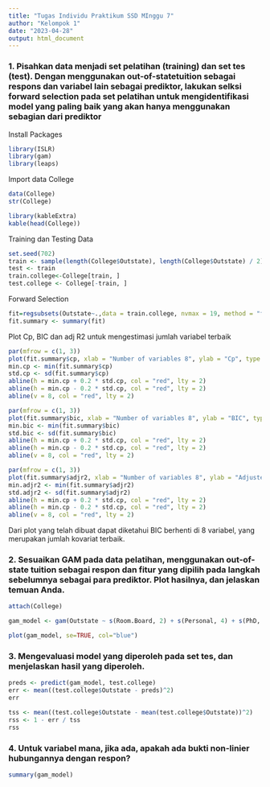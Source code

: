 ```yaml
---
title: "Tugas Individu Praktikum SSD MInggu 7"
author: "Kelompok 1"
date: "2023-04-28"
output: html_document
---
```


### 1. Pisahkan data menjadi set pelatihan (training) dan set tes (test). Dengan menggunakan out-of-statetuition sebagai respons dan variabel lain sebagai prediktor, lakukan selksi forward selection pada set pelatihan untuk mengidentifikasi model yang paling baik yang akan hanya menggunakan sebagian dari prediktor

Install Packages

```r
library(ISLR)
library(gam)
library(leaps)
```

Import data College

```r
data(College)
str(College)
```

```r
library(kableExtra)
kable(head(College))
```

Training dan Testing Data

```r
set.seed(702)
train <- sample(length(College$Outstate), length(College$Outstate) / 2)
test <- train
train.college<-College[train, ]
test.college <- College[-train, ]
```

Forward Selection

```r
fit=regsubsets(Outstate~.,data = train.college, nvmax = 19, method = "forward")
fit.summary <- summary(fit)
```

Plot Cp, BIC dan adj R2 untuk mengestimasi jumlah variabel terbaik

```r
par(mfrow = c(1, 3))
plot(fit.summary$cp, xlab = "Number of variables 8", ylab = "Cp", type = "l")
min.cp <- min(fit.summary$cp)
std.cp <- sd(fit.summary$cp)
abline(h = min.cp + 0.2 * std.cp, col = "red", lty = 2)
abline(h = min.cp - 0.2 * std.cp, col = "red", lty = 2)
abline(v = 8, col = "red", lty = 2)
```

```r
par(mfrow = c(1, 3))
plot(fit.summary$bic, xlab = "Number of variables 8", ylab = "BIC", type = "l")
min.bic <- min(fit.summary$bic)
std.bic <- sd(fit.summary$bic)
abline(h = min.cp + 0.2 * std.cp, col = "red", lty = 2)
abline(h = min.cp - 0.2 * std.cp, col = "red", lty = 2)
abline(v = 8, col = "red", lty = 2)
```

```r
par(mfrow = c(1, 3))
plot(fit.summary$adjr2, xlab = "Number of variables 8", ylab = "Adjusted R2", type = "l")
min.adjr2 <- min(fit.summary$adjr2)
std.adjr2 <- sd(fit.summary$adjr2)
abline(h = min.cp + 0.2 * std.cp, col = "red", lty = 2)
abline(h = min.cp - 0.2 * std.cp, col = "red", lty = 2)
abline(v = 8, col = "red", lty = 2)

```

Dari plot yang telah dibuat dapat diketahui BIC berhenti di 8 variabel, yang merupakan jumlah kovariat terbaik.

### 2. Sesuaikan GAM pada data pelatihan, menggunakan out-of-state tuition sebagai respon dan fitur yang dipilih pada langkah sebelumnya sebagai para prediktor. Plot hasilnya, dan jelaskan temuan Anda.

```r
attach(College)
```

```r
gam_model <- gam(Outstate ~ s(Room.Board, 2) + s(Personal, 4) + s(PhD, 2) + s(Terminal, 3) + s(perc.alumni, 2) + s(Expend, 5) + s(Grad.Rate, 2) + Private, data = train.college)
```

```r
plot(gam_model, se=TRUE, col="blue")
```

### 3. Mengevaluasi model yang diperoleh pada set tes, dan menjelaskan hasil yang diperoleh.

```r
preds <- predict(gam_model, test.college)
err <- mean((test.college$Outstate - preds)^2)
err
```

```r
tss <- mean((test.college$Outstate - mean(test.college$Outstate))^2)
rss <- 1 - err / tss
rss
```

### 4. Untuk variabel mana, jika ada, apakah ada bukti non-linier hubungannya dengan respon?

```r
summary(gam_model)
```
